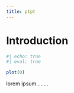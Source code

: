 ```yaml
---
title: ptpt
---
```


# Introduction

```r
#| echo: true
#| eval: true

plot(0)
```

lorem ipsum........
